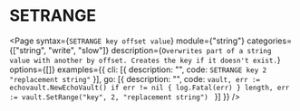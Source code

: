 # SETRANGE

<Page 
  syntax={`SETRANGE key offset value`}
  module={"string"}
  categories={["string", "write", "slow"]}
  description={`Overwrites part of a string value with another by offset. Creates the key if it doesn't exist.`}
  options={[]}
  examples={{
    cli: [{ description: "", code: `SETRANGE key 2 "replacement string"` }],
    go: [{
      description: "",
      code: `vault, err := echovault.NewEchoVault()
if err != nil {
  log.Fatal(err)
}
length, err := vault.SetRange("key", 2, "replacement string")
`
    }]
  }}
/>